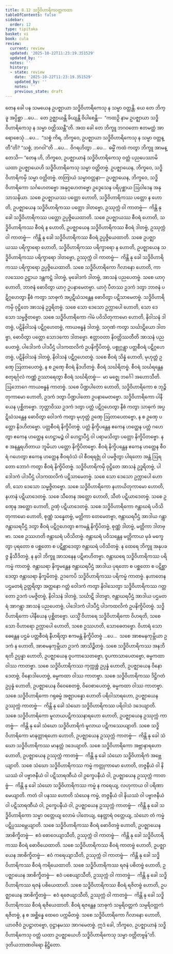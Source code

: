 ```yaml
---
title: 8.12 သဒ္ဓိဝိဟာရိကဝတ္တကထာ
tableOfContents: false
sidebar:
  order: 12
type: tipitaka
basket: vi
book: cula
review:
  current: review
  updated: '2025-10-22T11:23:19.351529'
  updated_by: ''
  notes: ''
  history:
  - state: review
    date: '2025-10-22T11:23:19.351529'
    updated_by: ''
    notes: ''
    previous_state: draft
---
```



<ReviewStatus review={frontmatter.review} showDetails={true} />

<HypothesisAnnotation frontmatter={frontmatter} />

<DynamicBreadcrumb />

<Division number="377" book="cula" e="ch" v="4" p="398">

<Paragraph number="1725" book="cula">
တေန ခေါ ပန သမယေန ဥပဇ္ဈာယာ သဒ္ဓိဝိဟာရိကေသု န သမ္မာ ဝတ္တန္တိ. ယေ တေ ဘိက္ခူ အပ္ပိစ္ဆာ …ပေ…  တေ ဥဇ္ဈာယန္တိ ခိယျန္တိ ဝိပါစေန္တိ—  “ကထဉှိ နာမ ဥပဇ္ဈာယာ သဒ္ဓိဝိဟာရိကေသု န သမ္မာ ဝတ္တိဿန္တီ”တိ. အထ ခေါ တေ ဘိက္ခူ ဘဂဝတော ဧတမတ္ထံ အာရောစေသုံ …ပေ…  “သစ္စံ ကိရ, ဘိက္ခဝေ, ဥပဇ္ဈာယာ သဒ္ဓိဝိဟာရိကေသု န သမ္မာ ဝတ္တန္တီ”တိ? “သစ္စံ, ဘဂဝါ”တိ …ပေ…  ဝိဂရဟိတွာ …ပေ…  ဓမ္မိံ ကထံ ကတွာ ဘိက္ခူ အာမန္တေသိ—
</Paragraph>

</Division>
<Division number="378" book="cula" e="ch" v="4" p="398">

<Paragraph number="1726" book="cula">
“တေန ဟိ, ဘိက္ခဝေ, ဥပဇ္ဈာယာနံ သဒ္ဓိဝိဟာရိကေသု ဝတ္တံ ပညပေဿာမိ ယထာ ဥပဇ္ဈာယေဟိ သဒ္ဓိဝိဟာရိကေသု သမ္မာ ဝတ္တိတဗ္ဗံ. ဥပဇ္ဈာယေန, ဘိက္ခဝေ, သဒ္ဓိဝိဟာရိကမှိ သမ္မာ ဝတ္တိတဗ္ဗံ. တတြာယံ သမ္မာဝတ္တနာ—
</Paragraph>

<Paragraph number="1727" book="cula">
ဥပဇ္ဈာယေန, ဘိက္ခဝေ, သဒ္ဓိဝိဟာရိကော သင်္ဂဟေတဗ္ဗော အနုဂ္ဂဟေတဗ္ဗော ဥဒ္ဒေသေန ပရိပုစ္ဆာယ ဩဝါဒေန အနုသာသနိယာ. သစေ ဥပဇ္ဈာယဿ ပတ္တော ဟောတိ, သဒ္ဓိဝိဟာရိကဿ ပတ္တော န ဟောတိ, ဥပဇ္ဈာယေန သဒ္ဓိဝိဟာရိကဿ ပတ္တော ဒါတဗ္ဗော, ဥဿုက္ကံ ဝါ ကာတဗ္ဗံ—  ကိန္တိ နု ခေါ သဒ္ဓိဝိဟာရိကဿ ပတ္တော ဥပ္ပဇ္ဇိယေထာတိ. သစေ ဥပဇ္ဈာယဿ စီဝရံ ဟောတိ, သဒ္ဓိဝိဟာရိကဿ စီဝရံ န ဟောတိ, ဥပဇ္ဈာယေန သဒ္ဓိဝိဟာရိကဿ စီဝရံ ဒါတဗ္ဗံ, ဥဿုက္ကံ ဝါ ကာတဗ္ဗံ—  ကိန္တိ နု ခေါ သဒ္ဓိဝိဟာရိကဿ စီဝရံ ဥပ္ပဇ္ဇိယေထာတိ. သစေ ဥပဇ္ဈာယဿ ပရိက္ခာရော ဟောတိ, သဒ္ဓိဝိဟာရိကဿ ပရိက္ခာရော န ဟောတိ, ဥပဇ္ဈာယေန သဒ္ဓိဝိဟာရိကဿ ပရိက္ခာရော ဒါတဗ္ဗော, ဥဿုက္ကံ ဝါ ကာတဗ္ဗံ—  ကိန္တိ နု ခေါ သဒ္ဓိဝိဟာရိကဿ ပရိက္ခာရော ဥပ္ပဇ္ဇိယေထာတိ.
</Paragraph>

<Paragraph number="1728" book="cula">
သစေ သဒ္ဓိဝိဟာရိကော ဂိလာနော ဟောတိ, ကာလဿေဝ ဥဋ္ဌာယ ဒန္တကဋ္ဌံ ဒါတဗ္ဗံ, မုခေါဒကံ ဒါတဗ္ဗံ, အာသနံ ပညပေတဗ္ဗံ. သစေ ယာဂု ဟောတိ, ဘာဇနံ ဓောဝိတွာ ယာဂု ဥပနာမေတဗ္ဗာ. ယာဂုံ ပီတဿ ဥဒကံ ဒတွာ ဘာဇနံ ပဋိဂ္ဂဟေတွာ နီစံ ကတွာ သာဓုကံ အပ္ပဋိဃံသန္တေန ဓောဝိတွာ ပဋိသာမေတဗ္ဗံ. သဒ္ဓိဝိဟာရိကမှိ ဝုဋ္ဌိတေ အာသနံ ဥဒ္ဓရိတဗ္ဗံ. သစေ သော ဒေသော ဥက္လာပေါ ဟောတိ, သော ဒေသော သမ္မဇ္ဇိတဗ္ဗော.
</Paragraph>

<Paragraph number="1729" book="cula">
သစေ သဒ္ဓိဝိဟာရိကော ဂါမံ ပဝိသိတုကာမော ဟောတိ, နိဝါသနံ ဒါတဗ္ဗံ, ပဋိနိဝါသနံ ပဋိဂ္ဂဟေတဗ္ဗံ, ကာယဗန္ဓနံ ဒါတဗ္ဗံ, သဂုဏံ ကတွာ သင်္ဃာဋိယော ဒါတဗ္ဗာ, ဓောဝိတွာ ပတ္တော သောဒကော ဒါတဗ္ဗော.
</Paragraph>

<Paragraph number="1730" book="cula">
ဧတ္တာဝတာ နိဝတ္တိဿတီတိ အာသနံ ပညပေတဗ္ဗံ, ပါဒေါဒကံ ပါဒပီဌံ ပါဒကထလိကံ ဥပနိက္ခိပိတဗ္ဗံ, ပစ္စုဂ္ဂန္တွာ ပတ္တစီဝရံ ပဋိဂ္ဂဟေတဗ္ဗံ, ပဋိနိဝါသနံ ဒါတဗ္ဗံ, နိဝါသနံ ပဋိဂ္ဂဟေတဗ္ဗံ. သစေ စီဝရံ သိန္နံ ဟောတိ, မုဟုတ္တံ ဥဏှေ ဩတာပေတဗ္ဗံ, န စ ဥဏှေ စီဝရံ နိဒဟိတဗ္ဗံ. စီဝရံ သင်္ဃရိတဗ္ဗံ. စီဝရံ သင်္ဃရန္တေန စတုရင်္ဂုလံ ကဏ္ဏံ ဥဿာရေတွာ စီဝရံ သင်္ဃရိတဗ္ဗံ—  မာ မဇ္ဈေ ဘင်္ဂေါ အဟောသီတိ. ဩဘောဂေ ကာယဗန္ဓနံ ကာတဗ္ဗံ.
</Paragraph>

<Paragraph number="1731" book="cula">
သစေ ပိဏ္ဍပါတော ဟောတိ, သဒ္ဓိဝိဟာရိကော စ ဘုဉ္ဇိတုကာမော ဟောတိ, ဥဒကံ ဒတွာ ပိဏ္ဍပါတော ဥပနာမေတဗ္ဗော. သဒ္ဓိဝိဟာရိကော ပါနီယေန ပုစ္ဆိတဗ္ဗော. ဘုတ္တာဝိဿ ဥဒကံ ဒတွာ ပတ္တံ ပဋိဂ္ဂဟေတွာ နီစံ ကတွာ သာဓုကံ အပ္ပဋိဃံသန္တေန ဓောဝိတွာ ဝေါဒကံ ကတွာ မုဟုတ္တံ ဥဏှေ ဩတာပေတဗ္ဗော, န စ ဥဏှေ ပတ္တော နိဒဟိတဗ္ဗော. ပတ္တစီဝရံ နိက္ခိပိတဗ္ဗံ. ပတ္တံ နိက္ခိပန္တေန ဧကေန ဟတ္ထေန ပတ္တံ ဂဟေတွာ ဧကေန ဟတ္ထေန ဟေဋ္ဌာမဉ္စံ ဝါ ဟေဋ္ဌာပီဌံ ဝါ ပရာမသိတွာ ပတ္တော နိက္ခိပိတဗ္ဗော. န စ အနန္တရဟိတာယ ဘူမိယာ ပတ္တော နိက္ခိပိတဗ္ဗော. စီဝရံ နိက္ခိပန္တေန ဧကေန ဟတ္ထေန စီဝရံ ဂဟေတွာ ဧကေန ဟတ္ထေန စီဝရဝံသံ ဝါ စီဝရရဇ္ဇုံ ဝါ ပမဇ္ဇိတွာ ပါရတော အန္တံ ဩရတော ဘောဂံ ကတွာ စီဝရံ နိက္ခိပိတဗ္ဗံ. သဒ္ဓိဝိဟာရိကမှိ ဝုဋ္ဌိတေ အာသနံ ဥဒ္ဓရိတဗ္ဗံ, ပါဒေါဒကံ ပါဒပီဌံ ပါဒကထလိကံ ပဋိသာမေတဗ္ဗံ. သစေ သော ဒေသော ဥက္လာပေါ ဟောတိ, သော ဒေသော သမ္မဇ္ဇိတဗ္ဗော.
</Paragraph>

<Paragraph number="1732" book="cula">
သစေ သဒ္ဓိဝိဟာရိကော နဟာယိတုကာမော ဟောတိ, နဟာနံ ပဋိယာဒေတဗ္ဗံ. သစေ သီတေန အတ္ထော ဟောတိ, သီတံ ပဋိယာဒေတဗ္ဗံ. သစေ ဥဏှေန အတ္ထော ဟောတိ, ဥဏှံ ပဋိယာဒေတဗ္ဗံ.
</Paragraph>

<Paragraph number="1733" book="cula">
သစေ သဒ္ဓိဝိဟာရိကော ဇန္တာဃရံ ပဝိသိတုကာမော ဟောတိ, စုဏ္ဏံ သန္နေတဗ္ဗံ, မတ္တိကာ တေမေတဗ္ဗာ, ဇန္တာဃရပီဌံ အာဒါယ ဂန္တွာ ဇန္တာဃရပီဌံ ဒတွာ စီဝရံ ပဋိဂ္ဂဟေတွာ ဧကမန္တံ နိက္ခိပိတဗ္ဗံ, စုဏ္ဏံ ဒါတဗ္ဗံ, မတ္တိကာ ဒါတဗ္ဗာ. သစေ ဥဿဟတိ ဇန္တာဃရံ ပဝိသိတဗ္ဗံ. ဇန္တာဃရံ ပဝိသန္တေန မတ္တိကာယ မုခံ မက္ခေတွာ ပုရတော စ ပစ္ဆတော စ ပဋိစ္ဆာဒေတွာ ဇန္တာဃရံ ပဝိသိတဗ္ဗံ. န ထေရေ ဘိက္ခူ အနုပခဇ္ဇ နိသီဒိတဗ္ဗံ, န နဝါ ဘိက္ခူ အာသနေန ပဋိဗာဟိတဗ္ဗာ. ဇန္တာဃရေ သဒ္ဓိဝိဟာရိကဿ ပရိကမ္မံ ကာတဗ္ဗံ. ဇန္တာဃရာ နိက္ခမန္တေန ဇန္တာဃရပီဌံ အာဒါယ ပုရတော စ ပစ္ဆတော စ ပဋိစ္ဆာဒေတွာ ဇန္တာဃရာ နိက္ခမိတဗ္ဗံ.
</Paragraph>

<Paragraph number="1734" book="cula">
ဥဒကေပိ သဒ္ဓိဝိဟာရိကဿ ပရိကမ္မံ ကာတဗ္ဗံ. နဟာတေန ပဌမတရံ ဥတ္တရိတွာ အတ္တနော ဂတ္တံ ဝေါဒကံ ကတွာ နိဝါသေတွာ သဒ္ဓိဝိဟာရိကဿ ဂတ္တတော ဥဒကံ ပမဇ္ဇိတဗ္ဗံ, နိဝါသနံ ဒါတဗ္ဗံ, သင်္ဃာဋိ ဒါတဗ္ဗာ, ဇန္တာဃရပီဌံ အာဒါယ ပဌမတရံ အာဂန္တွာ အာသနံ ပညပေတဗ္ဗံ, ပါဒေါဒကံ ပါဒပီဌံ ပါဒကထလိကံ ဥပနိက္ခိပိတဗ္ဗံ. သဒ္ဓိဝိဟာရိကော ပါနီယေန ပုစ္ဆိတဗ္ဗော.
</Paragraph>

<Paragraph number="1735" book="cula">
ယသ္မိံ ဝိဟာရေ သဒ္ဓိဝိဟာရိကော ဝိဟရတိ, သစေ သော ဝိဟာရော ဥက္လာပေါ ဟောတိ, သစေ ဥဿဟတိ, သောဓေတဗ္ဗော. ဝိဟာရံ သောဓေန္တေန ပဌမံ ပတ္တစီဝရံ နီဟရိတွာ ဧကမန္တံ နိက္ခိပိတဗ္ဗံ …ပေ…  သစေ အာစမနကုမ္ဘိယာ ဥဒကံ န ဟောတိ, အာစမနကုမ္ဘိယာ ဥဒကံ အာသိဉ္စိတဗ္ဗံ.
</Paragraph>

<Paragraph number="1736" book="cula">
သစေ သဒ္ဓိဝိဟာရိကဿ အနဘိရတိ ဥပ္ပန္နာ ဟောတိ, ဥပဇ္ဈာယေန ဝူပကာသေတဗ္ဗော, ဝူပကာသာပေတဗ္ဗော, ဓမ္မကထာ ဝါဿ ကာတဗ္ဗာ. သစေ သဒ္ဓိဝိဟာရိကဿ ကုက္ကုစ္စံ ဥပ္ပန္နံ ဟောတိ, ဥပဇ္ဈာယေန ဝိနောဒေတဗ္ဗံ, ဝိနောဒါပေတဗ္ဗံ, ဓမ္မကထာ ဝါဿ ကာတဗ္ဗာ. သစေ သဒ္ဓိဝိဟာရိကဿ ဒိဋ္ဌိဂတံ ဥပ္ပန္နံ ဟောတိ, ဥပဇ္ဈာယေန ဝိဝေစေတဗ္ဗံ, ဝိဝေစာပေတဗ္ဗံ, ဓမ္မကထာ ဝါဿ ကာတဗ္ဗာ. သစေ သဒ္ဓိဝိဟာရိကော ဂရုဓမ္မံ အဇ္ဈာပန္နော ဟောတိ ပရိဝါသာရဟော, ဥပဇ္ဈာယေန ဥဿုက္ကံ ကာတဗ္ဗံ—  ကိန္တိ နု ခေါ သံဃော သဒ္ဓိဝိဟာရိကဿ ပရိဝါသံ ဒဒေယျာတိ. သစေ သဒ္ဓိဝိဟာရိကော မူလာယပဋိကဿနာရဟော ဟောတိ, ဥပဇ္ဈာယေန ဥဿုက္ကံ ကာတဗ္ဗံ—  ကိန္တိ နု ခေါ သံဃော သဒ္ဓိဝိဟာရိကံ မူလာယ ပဋိကဿေယျာတိ. သစေ သဒ္ဓိဝိဟာရိကော မာနတ္တာရဟော ဟောတိ, ဥပဇ္ဈာယေန ဥဿုက္ကံ ကာတဗ္ဗံ—  ကိန္တိ နု ခေါ သံဃော သဒ္ဓိဝိဟာရိကဿ မာနတ္တံ ဒဒေယျာတိ. သစေ သဒ္ဓိဝိဟာရိကော အဗ္ဘာနာရဟော ဟောတိ, ဥပဇ္ဈာယေန ဥဿုက္ကံ ကာတဗ္ဗံ—  ကိန္တိ နု ခေါ သံဃော သဒ္ဓိဝိဟာရိကံ အဗ္ဘေယျာတိ. သစေ သံဃော သဒ္ဓိဝိဟာရိကဿ ကမ္မံ ကတ္တုကာမော ဟောတိ, တဇ္ဇနီယံ ဝါ နိယဿံ ဝါ ပဗ္ဗာဇနီယံ ဝါ ပဋိသာရဏီယံ ဝါ ဥက္ခေပနီယံ ဝါ, ဥပဇ္ဈာယေန ဥဿုက္ကံ ကာတဗ္ဗံ—  ကိန္တိ နု ခေါ သံဃော သဒ္ဓိဝိဟာရိကဿ ကမ္မံ န ကရေယျ, လဟုကာယ ဝါ ပရိဏာမေယျာတိ. ကတံ ဝါ ပနဿ ဟောတိ သံဃေန ကမ္မံ, တဇ္ဇနီယံ ဝါ နိယဿံ ဝါ ပဗ္ဗာဇနီယံ ဝါ ပဋိသာရဏီယံ ဝါ, ဥက္ခေပနီယံ ဝါ, ဥပဇ္ဈာယေန ဥဿုက္ကံ ကာတဗ္ဗံ—  ကိန္တိ နု ခေါ သဒ္ဓိဝိဟာရိကော သမ္မာ ဝတ္တေယျ လောမံ ပါတေယျ, နေတ္ထာရံ ဝတ္တေယျ, သံဃော တံ ကမ္မံ ပဋိပ္ပဿမ္ဘေယျာတိ.
</Paragraph>

<Paragraph number="1737" book="cula">
သစေ သဒ္ဓိဝိဟာရိကဿ စီဝရံ ဓောဝိတဗ္ဗံ ဟောတိ, ဥပဇ္ဈာယေန အာစိက္ခိတဗ္ဗံ—  ဧဝံ ဓောဝေယျာသီတိ, ဥဿုက္ကံ ဝါ ကာတဗ္ဗံ—  ကိန္တိ နု ခေါ သဒ္ဓိဝိဟာရိကဿ စီဝရံ ဓောဝိယေထာတိ. သစေ သဒ္ဓိဝိဟာရိကဿ စီဝရံ ကာတဗ္ဗံ ဟောတိ, ဥပဇ္ဈာယေန အာစိက္ခိတဗ္ဗံ—  ဧဝံ ကရေယျာသီတိ, ဥဿုက္ကံ ဝါ ကာတဗ္ဗံ—  ကိန္တိ နု ခေါ သဒ္ဓိဝိဟာရိကဿ စီဝရံ ကရိယေထာတိ. သစေ သဒ္ဓိဝိဟာရိကဿ ရဇနံ ပစိတဗ္ဗံ ဟောတိ, ဥပဇ္ဈာယေန အာစိက္ခိတဗ္ဗံ—  ဧဝံ ပစေယျာသီတိ, ဥဿုက္ကံ ဝါ ကာတဗ္ဗံ—  ကိန္တိ နု ခေါ သဒ္ဓိဝိဟာရိကဿ ရဇနံ ပစိယေထာတိ. သစေ သဒ္ဓိဝိဟာရိကဿ စီဝရံ ရဇိတဗ္ဗံ ဟောတိ, ဥပဇ္ဈာယေန အာစိက္ခိတဗ္ဗံ—  ဧဝံ ရဇေယျာသီတိ, ဥဿုက္ကံ ဝါ ကာတဗ္ဗံ—  ကိန္တိ နု ခေါ သဒ္ဓိဝိဟာရိကဿ စီဝရံ ရဇိယေထာတိ. စီဝရံ ရဇန္တေန သာဓုကံ သမ္ပရိဝတ္တကံ သမ္ပရိဝတ္တကံ ရဇိတဗ္ဗံ, န စ အစ္ဆိန္နေ ထေဝေ ပက္ကမိတဗ္ဗံ. သစေ သဒ္ဓိဝိဟာရိကော ဂိလာနော ဟောတိ, ယာဝဇီဝံ ဥပဋ္ဌာတဗ္ဗော, ဝုဋ္ဌာနမဿ အာဂမေတဗ္ဗံ. ဣဒံ ခေါ, ဘိက္ခဝေ, ဥပဇ္ဈာယာနံ သဒ္ဓိဝိဟာရိကေသု ဝတ္တံ ယထာ ဥပဇ္ဈာယေဟိ သဒ္ဓိဝိဟာရိကေသု သမ္မာ ဝတ္တိတဗ္ဗန်”တိ.

</Paragraph>
</Division>

<Paragraph number="1738" type="center" book="cula">
ဒုတိယဘာဏဝါရော နိဋ္ဌိတော.
</Paragraph>
